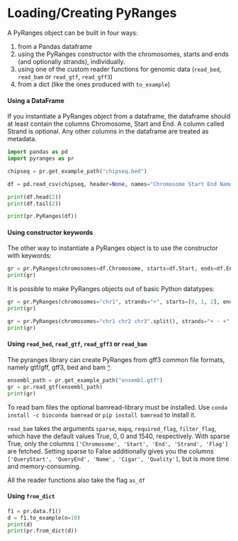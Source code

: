 # Loading/Creating PyRanges

A PyRanges object can be built in four ways:

1. from a Pandas dataframe
2. using the PyRanges constructor with the chromosomes, starts and ends (and optionally strands), individually.
3. using one of the custom reader functions for genomic data (`read_bed`, `read_bam` or `read_gtf`, `read_gff3`)
4. from a dict (like the ones produced with `to_example`)

#### Using a DataFrame {-}

If you instantiate a PyRanges object from a dataframe, the dataframe should at
least contain the columns Chromosome, Start and End. A column called Strand is
optional. Any other columns in the dataframe are treated as metadata.

```python

import pandas as pd
import pyranges as pr

chipseq = pr.get_example_path("chipseq.bed")

df = pd.read_csv(chipseq, header=None, names="Chromosome Start End Name Score Strand".split(), sep="\t")

print(df.head(2))
print(df.tail(2))

print(pr.PyRanges(df))
```

#### Using constructor keywords {-}

The other way to instantiate a PyRanges object is to use the constructor with keywords:

```python
gr = pr.PyRanges(chromosomes=df.Chromosome, starts=df.Start, ends=df.End)
print(gr)
```

It is possible to make PyRanges objects out of basic Python datatypes:

```python
gr = pr.PyRanges(chromosomes="chr1", strands="+", starts=[0, 1, 2], ends=(3, 4, 5))
print(gr)

gr = pr.PyRanges(chromosomes="chr1 chr2 chr3".split(), strands="+ - +".split(), starts=[0, 1, 2], ends=(3, 4, 5))
print(gr)
```

#### Using `read_bed`, `read_gtf`, `read_gff3` or `read_bam` {-}

The pyranges library can create PyRanges from gff3 common file formats, namely gtf/gff, gff3, bed and bam [^].

```python
ensembl_path = pr.get_example_path("ensembl.gtf")
gr = pr.read_gtf(ensembl_path)
print(gr)
```

To read bam files the optional bamread-library must be installed. Use `conda
install -c bioconda bamread` or `pip install bamread` to install it.

`read_bam` takes the arguments `sparse`, `mapq`, `required_flag`, `filter_flag`,
which have the default values True, 0, 0 and 1540, respectively. With sparse
True, only the columns `['Chromosome', 'Start', 'End', 'Strand', 'Flag']` are
fetched. Setting sparse to False additionally gives you the columns `['QueryStart',
'QueryEnd', 'Name', 'Cigar', 'Quality']`, but is more time and memory-consuming.

All the reader functions also take the flag `as_df`

#### Using `from_dict`

```python
f1 = pr.data.f1()
d = f1.to_example(n=10)
print(d)
print(pr.from_dict(d))
```

[^]: PyRanges uses the pysam library which requires that the bam file must have an index.
